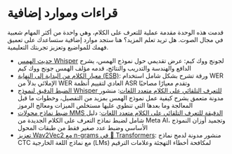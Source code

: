 # قراءات وموارد إضافية

قدمت هذه الوحدة مقدمة عملية للتعرف على الكلام، وهي واحدة من أكثر المهام شعبية في مجال الصوت.
هل تريد تعلم المزيد؟ هنا ستجد موارد إضافية ستساعدك على تعميق فهمك للمواضيع
وتعزيز تجربتك التعليمية.

* [حديث الهمس Whisper](https://www.youtube.com/live/fZMiD8sDzzg?feature=share) لجونج ووك كيم: عرض تقديمي حول نموذج الهمس، يشرح الدافع والهندسة والتدريب والنتائج، قدمه مؤلف الهمس جونج ووك كيم
* [معيار الكلام من البداية إلى النهاية (ESB)](https://arxiv.org/abs/2210.13352): ورقة تشرح بشكل شامل استخدام WER الإملائي بدلاً من WER العادي لتقييم أنظمة ASR وتقدم معيارًا مصاحبًا
* [الضبط الدقيق لنموذج Whisper للتعرف التلقائي على الكلام متعدد اللغات](https://huggingface.co/blog/fine-tune-whisper): منشور مدونة متعمق يشرح كيفية عمل نموذج الهمس بمزيد من التفصيل، وخطوات ما قبل المعالجة وما بعدها التي تنطوي عليها مستخلص الميزات ومعالج الرموز
* [ضبط نماذج محولات MMS الدقيقة للتعرف التلقائي على الكلام متعدد اللغات](https://huggingface.co/blog/mms_adapters): دليل شامل لضبط نماذج التعرف على الكلام الجديدة من Meta AI، وتجميد أوزان النموذج الأساسي وضبط عدد صغير فقط من طبقات المحول
* [تعزيز Wav2Vec2 مع n-grams في 🤗 Transformers](https://huggingface.co/blog/wav2vec2-with-ngram): منشور مدونة لدمج نماذج CTC مع نماذج اللغة الخارجية (LMs) لمكافحة أخطاء التهجئة وعلامات الترقيم